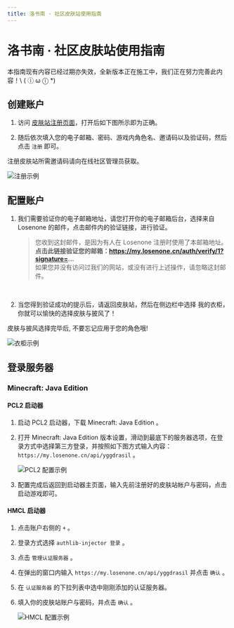 ```yaml
---
title: 洛书南 · 社区皮肤站使用指南
---
```




# 洛书南 · 社区皮肤站使用指南

<Callout type="error" emoji="️🚫">
  本指南现有内容已经过期亦失效，全新版本正在施工中，我们正在努力完善此内容！\
   ( ⓛ ω ⓛ &#42;)
</Callout>


## 创建账户

1. 访问 [皮肤站注册页面](https://my.losenone.cn/auth/register)，打开后如下图所示即为正确。

2. 随后依次填入您的电子邮箱、密码、游戏内角色名、邀请码以及验证码，然后点击 `注册` 即可。

<Callout emoji="⚡️">
  注册皮肤站所需邀请码请向在线社区管理员获取。
</Callout>

   ![注册示例](../_images/wiki/losenone_skin_user_guide/register.png)


## 配置账户

1. 我们需要验证你的电子邮箱地址，请您打开你的电子邮箱后台，选择来自 Losenone 的邮件，点击邮件内的验证链接，进行验证。

   > 您收到这封邮件，是因为有人在 Losenone 注册时使用了本邮箱地址。\
   > **点击此链接验证您的邮箱：https://my.losenone.cn/auth/verify/1?signature=...** \
   > 如果您并没有访问过我们的网站，或没有进行上述操作，请忽略这封邮件。
   <br />
2. 当您得到验证成功的提示后，请返回皮肤站，然后在侧边栏中选择 我的衣柜，你就可以愉快的选择皮肤与披风了！

<Callout emoji="⚡️">
  皮肤与披风选择完毕后, 不要忘记应用于您的角色哦!
</Callout>

   ![衣柜示例](../_images/wiki/losenone_skin_user_guide/closet.png)


## 登录服务器

### Minecraft: Java Edition

#### PCL2 启动器

1. 启动 PCL2 启动器，下载 Minecraft: Java Edition 。
2. 打开 Minecraft: Java Edition 版本设置，滑动到最底下的服务器选项，在登录方式中选择第三方登录，并按照如下图方式输入内容：`https://my.losenone.cn/api/yggdrasil` 。

   ![PCL2 配置示例](../_images/wiki/losenone_skin_user_guide/pcl_conf.png)

3. 配置完成后返回到启动器主页面，输入先前注册好的皮肤站帐户与密码，点击启动游戏即可。

#### HMCL 启动器

1. 点击账户右侧的 `+` 。
2. 登录方式选择 `authlib-injector 登录` 。
3. 点击 `管理认证服务器` 。
4. 在弹出的窗口内输入 `https://my.losenone.cn/api/yggdrasil` 并点击 `确认` 。
5. 在 `认证服务器` 的下拉列表中选中刚刚添加的认证服务器。
6. 填入你的皮肤站账户与密码，并点击 `确认` 。

   ![HMCL 配置示例](../_images/wiki/losenone_skin_user_guide/hmcl_conf.png)
